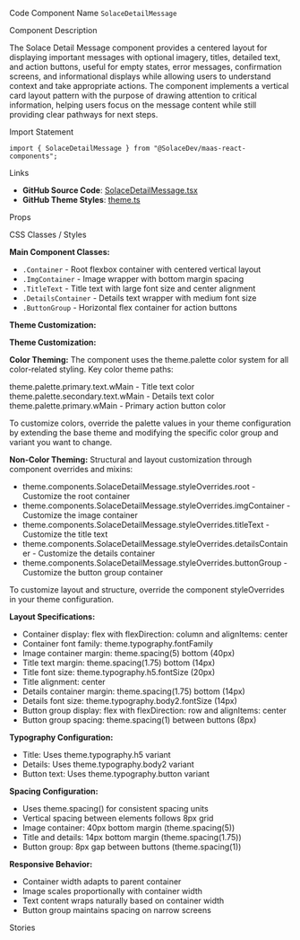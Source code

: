 
<Meta of={SolaceDetailMessageStories} />

<Title>Detail Message</Title>

<Description of={SolaceDetailMessageStories} />

<Subtitle>Code Component Name</Subtitle>
`SolaceDetailMessage`

<Subtitle>Component Description</Subtitle>

The Solace Detail Message component provides a centered layout for displaying important messages with optional imagery, titles, detailed text, and action buttons, useful for empty states, error messages, confirmation screens, and informational displays while allowing users to understand context and take appropriate actions. The component implements a vertical card layout pattern with the purpose of drawing attention to critical information, helping users focus on the message content while still providing clear pathways for next steps.

<Subtitle>Import Statement</Subtitle>

```tsx
import { SolaceDetailMessage } from "@SolaceDev/maas-react-components";
```

<Subtitle>Links</Subtitle>

- **GitHub Source Code**: [SolaceDetailMessage.tsx](https://github.com/SolaceDev/maas-react-components/blob/main/src/components/SolaceDetailMessage.tsx)
- **GitHub Theme Styles**: <a href="https://github.com/SolaceDev/maas-react-components/blob/main/src/resources/theme.ts" target="_blank">theme.ts</a>

<Subtitle>Props</Subtitle>

<ArgTypes of={SolaceDetailMessageStories} />

<Subtitle>CSS Classes / Styles</Subtitle>

**Main Component Classes:**

- `.Container` - Root flexbox container with centered vertical layout
- `.ImgContainer` - Image wrapper with bottom margin spacing
- `.TitleText` - Title text with large font size and center alignment
- `.DetailsContainer` - Details text wrapper with medium font size
- `.ButtonGroup` - Horizontal flex container for action buttons

**Theme Customization:**

**Theme Customization:**

**Color Theming:**
The component uses the theme.palette color system for all color-related styling. Key color theme paths:

<div style={{ display: "flex", alignItems: "center", margin: "8px 0" }}>
	<div
		style={{
			width: "16px",
			height: "16px",
			backgroundColor: "#273749",
			border: "1px solid rgba(0,0,0,0.2)",
			borderRadius: "3px",
			marginRight: "8px"
		}}
	></div>
	<span>theme.palette.primary.text.wMain - Title text color</span>
</div>
<div style={{ display: "flex", alignItems: "center", margin: "8px 0" }}>
	<div
		style={{
			width: "16px",
			height: "16px",
			backgroundColor: "#647481",
			border: "1px solid rgba(0,0,0,0.2)",
			borderRadius: "3px",
			marginRight: "8px"
		}}
	></div>
	<span>theme.palette.secondary.text.wMain - Details text color</span>
</div>
<div style={{ display: "flex", alignItems: "center", margin: "8px 0" }}>
	<div
		style={{
			width: "16px",
			height: "16px",
			backgroundColor: "#015B82",
			border: "1px solid rgba(0,0,0,0.2)",
			borderRadius: "3px",
			marginRight: "8px"
		}}
	></div>
	<span>theme.palette.primary.wMain - Primary action button color</span>
</div>

To customize colors, override the palette values in your theme configuration by extending the base theme and modifying the specific color group and variant you want to change.

**Non-Color Theming:**
Structural and layout customization through component overrides and mixins:

- theme.components.SolaceDetailMessage.styleOverrides.root - Customize the root container
- theme.components.SolaceDetailMessage.styleOverrides.imgContainer - Customize the image container
- theme.components.SolaceDetailMessage.styleOverrides.titleText - Customize the title text
- theme.components.SolaceDetailMessage.styleOverrides.detailsContainer - Customize the details container
- theme.components.SolaceDetailMessage.styleOverrides.buttonGroup - Customize the button group container

To customize layout and structure, override the component styleOverrides in your theme configuration.

**Layout Specifications:**

- Container display: flex with flexDirection: column and alignItems: center
- Container font family: theme.typography.fontFamily
- Image container margin: theme.spacing(5) bottom (40px)
- Title text margin: theme.spacing(1.75) bottom (14px)
- Title font size: theme.typography.h5.fontSize (20px)
- Title alignment: center
- Details container margin: theme.spacing(1.75) bottom (14px)
- Details font size: theme.typography.body2.fontSize (14px)
- Button group display: flex with flexDirection: row and alignItems: center
- Button group spacing: theme.spacing(1) between buttons (8px)

**Typography Configuration:**

- Title: Uses theme.typography.h5 variant
- Details: Uses theme.typography.body2 variant
- Button text: Uses theme.typography.button variant

**Spacing Configuration:**

- Uses theme.spacing() for consistent spacing units
- Vertical spacing between elements follows 8px grid
- Image container: 40px bottom margin (theme.spacing(5))
- Title and details: 14px bottom margin (theme.spacing(1.75))
- Button group: 8px gap between buttons (theme.spacing(1))

**Responsive Behavior:**

- Container width adapts to parent container
- Image scales proportionally with container width
- Text content wraps naturally based on container width
- Button group maintains spacing on narrow screens

<Subtitle>Stories</Subtitle>

<CustomStories />
